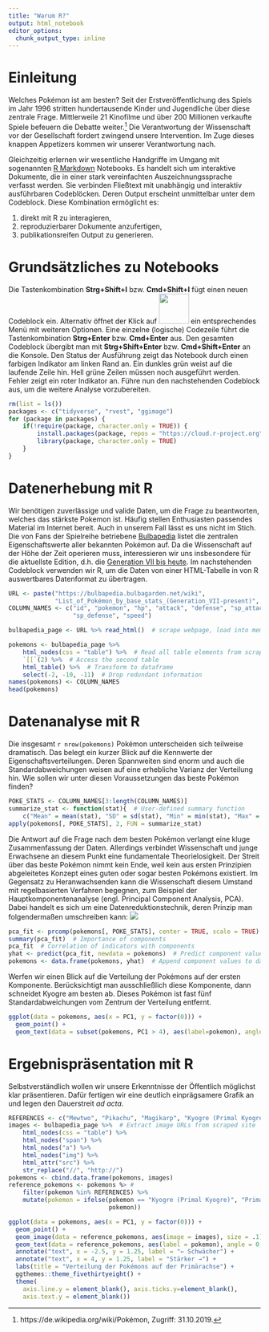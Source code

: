 ```yaml
---
title: "Warum R?"
output: html_notebook
editor_options: 
  chunk_output_type: inline
---
```



# Einleitung

Welches Pokémon ist am besten? Seit der Erstveröffentlichung des Spiels im Jahr 1996 stritten hundertausende Kinder und Jugendliche über diese zentrale Frage. Mittlerweile 21 Kinofilme und über 200 Millionen verkaufte Spiele befeuern die Debatte weiter.[^1] Die Verantwortung der Wissenschaft vor der Gesellschaft fordert zwingend unsere Intervention. Im Zuge dieses knappen Appetizers kommen wir unserer Verantwortung nach.

Gleichzeitig erlernen wir wesentliche Handgriffe im Umgang mit sogenannten [R Markdown](http://rmarkdown.rstudio.com) Notebooks. Es handelt sich um interaktive Dokumente, die in einer stark vereinfachten Auszeichnungssprache verfasst werden. Sie verbinden Fließtext mit unabhängig und interaktiv ausführbaren Codeblöcken. Deren Output erscheint unmittelbar unter dem Codeblock. Diese Kombination ermöglicht es:

1. direkt mit R zu interagieren,
2. reproduzierbarer Dokumente anzufertigen,
3. publikationsreifen Output zu generieren.

[^1]: https://de.wikipedia.org/wiki/Pokémon, Zugriff:
      31.10.2019.


# Grundsätzliches zu Notebooks

Die Tastenkombination **Strg+Shift+I** bzw. **Cmd+Shift+I** fügt einen neuen Codeblock ein. Alternativ öffnet der Klick auf ![](insert_button.png){width=60px} ein entsprechendes Menü mit weiteren Optionen. Eine einzelne (logische) Codezeile führt die Tastenkombination **Strg+Enter** bzw. **Cmd+Enter** aus. Den gesamten Codeblock übergibt man mit **Strg+Shift+Enter** bzw. **Cmd+Shift+Enter** an die Konsole. Den Status der Ausführung zeigt das Notebook durch einen farbigen Indikator am linken Rand an. Ein dunkles grün weist auf die laufende Zeile hin. Hell grüne Zeilen müssen noch ausgeführt werden. Fehler zeigt ein roter Indikator an. Führe nun den nachstehenden  Codeblock aus, um die weitere Analyse vorzubereiten.

```r
rm(list = ls())
packages <- c("tidyverse", "rvest", "ggimage")
for (package in packages) {
    if(!require(package, character.only = TRUE)) {
        install.packages(package, repos = "https://cloud.r-project.org")
        library(package, character.only = TRUE)
    }
}
```


# Datenerhebung mit R

Wir benötigen zuverlässige und valide Daten, um die Frage zu beantworten, welches das stärkste Pokemon ist. Häufig stellen Enthusiasten passendes Material im Internet bereit. Auch in unserem Fall lässt es uns nicht im Stich. Die von Fans der Spielreihe betriebene [Bulbapedia](https://bulbapedia.bulbagarden.net/wiki) listet die zentralen Eigenschaftswerte aller bekannten Pokémon auf. Da die Wissenschaft auf der Höhe der Zeit operieren muss, interessieren wir uns insbesondere für die aktuellste Edition, d.h. die [Generation VII bis heute](https://bulbapedia.bulbagarden.net/wiki/List_of_Pokémon_by_base_stats_(Generation_VII-present)). Im nachstehenden Codeblock verwenden wir R, um die Daten von einer HTML-Tabelle in von R auswertbares Datenformat zu übertragen.

```r
URL <- paste("https://bulbapedia.bulbagarden.net/wiki",
             "List_of_Pokémon_by_base_stats_(Generation_VII-present)", sep = "/")
COLUMN_NAMES <- c("id", "pokemon", "hp", "attack", "defense", "sp_attack",
                  "sp_defense", "speed")

bulbapedia_page <- URL %>% read_html()  # scrape webpage, load into memory

pokemons <- bulbapedia_page %>%
    html_nodes(css = "table") %>%  # Read all table elements from scraped page
    `[[`(2) %>%  # Access the second table
    html_table() %>%  # Transform to dataframe
    select(-2, -10, -11)  # Drop redundant information
names(pokemons) <- COLUMN_NAMES
head(pokemons)
```


# Datenanalyse mit R

Die insgesamt `r nrow(pokemons)` Pokémon unterscheiden sich teilweise dramatisch. Das belegt ein kurzer Blick auf die Kennwerte der Eigenschaftsverteilungen. Deren Spannweiten sind enorm und auch die Standardabweichungen weisen auf eine erhebliche Varianz der Verteilung hin. Wie sollen wir unter diesen Voraussetzungen das beste Pokémon finden?

```r
POKE_STATS <- COLUMN_NAMES[3:length(COLUMN_NAMES)]
summarize_stat <- function(stat){  # User-defined summary function 
    c("Mean" = mean(stat), "SD" = sd(stat), "Min" = min(stat), "Max" = max(stat))}
apply(pokemons[, POKE_STATS], 2, FUN = summarize_stat)
```

Die Antwort auf die Frage nach dem besten Pokémon verlangt eine kluge Zusammenfassung der Daten. Allerdings verbindet Wissenschaft und junge Erwachsene an diesem Punkt eine fundamentale Theorielosigkeit. Der Streit über das beste Pokémon nimmt kein Ende, weil kein aus ersten Prinzipien abgeleitetes Konzept eines guten oder sogar besten Pokémons existiert. Im Gegensatz zu Heranwachsenden kann die Wissenschaft diesem Umstand mit regelbasierten Verfahren begegnen, zum Beispiel der Hauptkomponentenanalyse (engl. Principal Component Analysis, PCA). Dabei handelt es sich um eine Datenreduktionstechnik, deren Prinzip man folgendermaßen umschreiben kann: ![](banana_notebook.png)

```r
pca_fit <- prcomp(pokemons[, POKE_STATS], center = TRUE, scale = TRUE)  # PCA
summary(pca_fit)  # Importance of components
pca_fit  # Correlation of indicators with components
yhat <- predict(pca_fit, newdata = pokemons)  # Predict component values
pokemons <- data.frame(pokemons, yhat)  # Append component values to data
```

Werfen wir einen Blick auf die Verteilung der Pokémons auf der ersten Komponente.
Berücksichtigt man ausschließlich diese Komponente, dann schneidet Kyogre am besten
ab. Dieses Pokémon ist fast fünf Standardabweichungen vom Zentrum der Verteilung
entfernt.

```r
ggplot(data = pokemons, aes(x = PC1, y = factor(0))) +
  geom_point() +
  geom_text(data = subset(pokemons, PC1 > 4), aes(label=pokemon), angle=90)
```


# Ergebnispräsentation mit R

Selbstverständlich wollen wir unsere Erkenntnisse der Öffentlich möglichst klar präsentieren. Dafür fertigen wir eine deutlich einprägsamere Grafik an und legen den Dauerstreit *ad acta*.
```r
REFERENCES <- c("Mewtwo", "Pikachu", "Magikarp", "Kyogre (Primal Kyogre)")
images <- bulbapedia_page %>%  # Extract image URLs from scraped site
    html_nodes(css = "table") %>%
    html_nodes("span") %>%
    html_nodes("a") %>%
    html_nodes("img") %>%
    html_attr("src") %>%
    str_replace("//", "http://")
pokemons <- cbind.data.frame(pokemons, images)
reference_pokemons <- pokemons %> #
    filter(pokemon %in% REFERENCES) %>%
    mutate(pokemon = ifelse(pokemon == "Kyogre (Primal Kyogre)", "Primal\nKyogre",
                            pokemon))

ggplot(data = pokemons, aes(x = PC1, y = factor(0))) +
  geom_point() +
  geom_image(data = reference_pokemons, aes(image = images), size = .1) +
  geom_text(data = reference_pokemons, aes(label = pokemon), angle = 0, nudge_y = -.25) +
  annotate("text", x = -2.5, y = 1.25, label = "← Schwächer") +
  annotate("text", x = 4, y = 1.25, label = "Stärker →") +
  labs(title = "Verteilung der Pokémons auf der Primärachse") +
  ggthemes::theme_fivethirtyeight() +
  theme(
    axis.line.y = element_blank(), axis.ticks.y=element_blank(),
    axis.text.y = element_blank())
```
